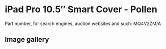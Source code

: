 
# iPad Pro 10.5″ Smart Cover - Pollen

Part number, for search engines, auction websites and such: MQ4V2ZM/A

## Image gallery

<div style={{ width: '100%', maxWidth: '768px' }}>
<GalleryComponent
    images={[
      {
        original: "/everysource/MQ4V2.webp",
        thumbnail: "/everypreview/MQ4V2.webp",
      },
      {
        original: "/everysource/MQ4V2_AV1_GOLD.webp",
        thumbnail: "/everypreview/MQ4V2_AV1_GOLD.webp",
      },
      {
        original: "/everysource/MQ4V2_AV1_ROSEGOLD.webp",
        thumbnail: "/everypreview/MQ4V2_AV1_ROSEGOLD.webp",
      },
      {
        original: "/everysource/MQ4V2_AV1_SILVER.webp",
        thumbnail: "/everypreview/MQ4V2_AV1_SILVER.webp",
      },
      {
        original: "/everysource/MQ4V2_AV1_SPACE_GRAY.webp",
        thumbnail: "/everypreview/MQ4V2_AV1_SPACE_GRAY.webp",
      },
      {
        original: "/everysource/MQ4V2_AV2.webp",
        thumbnail: "/everypreview/MQ4V2_AV2.webp",
      },
      {
        original: "/everysource/MQ4V2_AV3.webp",
        thumbnail: "/everypreview/MQ4V2_AV3.webp",
      }
    ]}
  />
</div>
